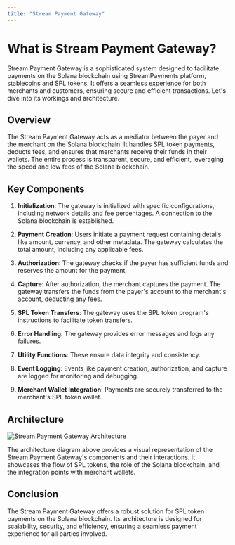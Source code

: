 ```yaml
---
title: "Stream Payment Gateway"
---
```


# What is Stream Payment Gateway?

Stream Payment Gateway is a sophisticated system designed to facilitate payments on the Solana blockchain using StreamPayments platform, stablecoins and SPL tokens. It offers a seamless experience for both merchants and customers, ensuring secure and efficient transactions. Let's dive into its workings and architecture.

## Overview

The Stream Payment Gateway acts as a mediator between the payer and the merchant on the Solana blockchain. It handles SPL token payments, deducts fees, and ensures that merchants receive their funds in their wallets. The entire process is transparent, secure, and efficient, leveraging the speed and low fees of the Solana blockchain.

## Key Components

1. **Initialization**: The gateway is initialized with specific configurations, including network details and fee percentages. A connection to the Solana blockchain is established.

2. **Payment Creation**: Users initiate a payment request containing details like amount, currency, and other metadata. The gateway calculates the total amount, including any applicable fees.

3. **Authorization**: The gateway checks if the payer has sufficient funds and reserves the amount for the payment.

4. **Capture**: After authorization, the merchant captures the payment. The gateway transfers the funds from the payer's account to the merchant's account, deducting any fees.

5. **SPL Token Transfers**: The gateway uses the SPL token program's instructions to facilitate token transfers.

6. **Error Handling**: The gateway provides error messages and logs any failures.

7. **Utility Functions**: These ensure data integrity and consistency.

8. **Event Logging**: Events like payment creation, authorization, and capture are logged for monitoring and debugging.

9. **Merchant Wallet Integration**: Payments are securely transferred to the merchant's SPL token wallet.

## Architecture

<Image src="/public/images/architecture-diagram.png" alt="Stream Payment Gateway Architecture" />

The architecture diagram above provides a visual representation of the Stream Payment Gateway's components and their interactions. It showcases the flow of SPL tokens, the role of the Solana blockchain, and the integration points with merchant wallets.

## Conclusion

The Stream Payment Gateway offers a robust solution for SPL token payments on the Solana blockchain. Its architecture is designed for scalability, security, and efficiency, ensuring a seamless payment experience for all parties involved.

